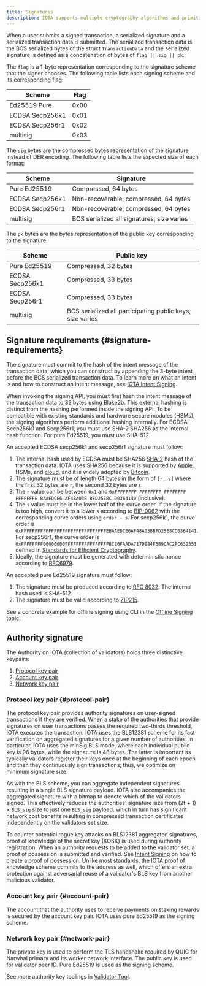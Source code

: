 ```yaml
---
title: Signatures
description: IOTA supports multiple cryptography algorithms and primitives and can switch between them rapidly.
---
```


When a user submits a signed transaction, a serialized signature and a serialized transaction data is submitted. The serialized transaction data is the BCS serialized bytes of the struct `TransactionData` and the serialized signature is defined as a concatenation of bytes of `flag || sig || pk`.

The `flag` is a 1-byte representation corresponding to the signature scheme that the signer chooses. The following table lists each signing scheme and its corresponding flag:

| Scheme          | Flag |
| --------------- | ---- |
| Ed25519 Pure    | 0x00 |
| ECDSA Secp256k1 | 0x01 |
| ECDSA Secp256r1 | 0x02 |
| multisig        | 0x03 |

The `sig` bytes are the compressed bytes representation of the signature instead of DER encoding. The following table lists the expected size of each format:

| Scheme          | Signature                                  |
| --------------- | ------------------------------------------ |
| Pure Ed25519    | Compressed, 64 bytes                       |
| ECDSA Secp256k1 | Non-recoverable, compressed, 64 bytes      |
| ECDSA Secp256r1 | Non-recoverable, compressed, 64 bytes      |
| multisig        | BCS serialized all signatures, size varies |

The `pk` bytes are the bytes representation of the public key corresponding to the signature.

| Scheme          | Public key                                                |
| --------------- | --------------------------------------------------------- |
| Pure Ed25519    | Compressed, 32 bytes                                      |
| ECDSA Secp256k1 | Compressed, 33 bytes                                      |
| ECDSA Secp256r1 | Compressed, 33 bytes                                      |
| multisig        | BCS serialized all participating public keys, size varies |

## Signature requirements {#signature-requirements}

The signature must commit to the hash of the intent message of the transaction data, which you can construct by appending the 3-byte intent before the BCS serialized transaction data. To learn more on what an intent is and how to construct an intent message, see [IOTA Intent Signing](intent-signing.mdx).

When invoking the signing API, you must first hash the intent message of the transaction data to 32 bytes using Blake2b. This external hashing is distinct from the hashing performed inside the signing API. To be compatible with existing standards and hardware secure modules (HSMs), the signing algorithms perform additional hashing internally. For ECDSA Secp256k1 and Secp256r1, you must use SHA-2 SHA256 as the internal hash function. For pure Ed25519, you must use SHA-512.

An accepted ECDSA secp256k1 and secp256r1 signature must follow:

1. The internal hash used by ECDSA must be SHA256 [SHA-2](https://en.wikipedia.org/wiki/SHA-2) hash of the transaction data. IOTA uses SHA256 because it is supported by [Apple](https://developer.apple.com/forums/thread/89619), HSMs, and [cloud](https://developer.apple.com/forums/thread/89619), and it is widely adopted by [Bitcoin](https://en.bitcoin.it/wiki/Elliptic_Curve_Digital_Signature_Algorithm).
1. The signature must be of length 64 bytes in the form of `[r, s]` where the first 32 bytes are `r`, the second 32 bytes are `s`.
1. The `r` value can be between `0x1` and `0xFFFFFFFF FFFFFFFF FFFFFFFF FFFFFFFE BAAEDCE6 AF48A03B BFD25E8C D0364140` (inclusive).
1. The `s` value must be in the lower half of the curve order. If the signature is too high, convert it to a lower `s` according to [BIP-0062](https://github.com/bitcoin/bips/blob/master/bip-0062.mediawiki#low-s-values-in-signatures) with the corresponding curve orders using `order - s`. For secp256k1, the curve order is `0xFFFFFFFFFFFFFFFFFFFFFFFFFFFFFFFEBAAEDCE6AF48A03BBFD25E8CD0364141`. For secp256r1, the curve order is `0xFFFFFFFF00000000FFFFFFFFFFFFFFFFBCE6FAADA7179E84F3B9CAC2FC632551` defined in [Standards for Efficient Cryptography](https://secg.org/SEC2-Ver-1.0.pdf).
1. Ideally, the signature must be generated with deterministic nonce according to [RFC6979](https://www.rfc-editor.org/rfc/rfc6979).

An accepted pure Ed25519 signature must follow:

1. The signature must be produced according to [RFC 8032](https://www.rfc-editor.org/rfc/rfc8032.html#section-5.1.6). The internal hash used is SHA-512.
1. The signature must be valid according to [ZIP215](https://github.com/zcash/zips/blob/main/zip-0215.rst).

See a concrete example for offline signing using CLI in the [Offline Signing](../transaction-auth/offline-signing.mdx) topic.

## Authority signature

The Authority on IOTA (collection of validators) holds three distinctive keypairs:

1.  [Protocol key pair](#protocol-pair)
1.  [Account key pair](#account-pair)
1.  [Network key pair](#network-pair)

### Protocol key pair {#protocol-pair}

The protocol key pair provides authority signatures on user-signed transactions if they are verified. When a stake of the authorities that provide signatures on user transactions passes the required two-thirds threshold, IOTA executes the transaction. IOTA uses the BLS12381 scheme for its fast verification on aggregated signatures for a given number of authorities. In particular, IOTA uses the minSig BLS mode, where each individual public key is 96 bytes, while the signature is 48 bytes. The latter is important as typically validators register their keys once at the beginning of each epoch and then they continuously sign transactions; thus, we optimize on minimum signature size.

As with the BLS scheme, you can aggregate independent signatures resulting in a single BLS signature payload. IOTA also accompanies the aggregated signature with a bitmap to denote which of the validators signed. This effectively reduces the authorities' signature size from (2f + 1) × `BLS_sig` size to just one `BLS_sig` payload, which in turn has significant network cost benefits resulting in compressed transaction certificates independently on the validators set size.

To counter potential rogue key attacks on BLS12381 aggregated signatures, proof of knowledge of the secret key (KOSK) is used during authority registration. When an authority requests to be added to the validator set, a proof of possession is submitted and verified. See [Intent Signing](../transaction-auth/intent-signing.mdx) on how to create a proof of possession. Unlike most standards, the IOTA proof of knowledge scheme commits to the address as well, which offers an extra protection against adversarial reuse of a validator's BLS key from another malicious validator.

### Account key pair {#account-pair}

The account that the authority uses to receive payments on staking rewards is secured by the account key pair. IOTA uses pure Ed25519 as the signing scheme.

### Network key pair {#network-pair}

The private key is used to perform the TLS handshake required by QUIC for Narwhal primary and its worker network interface. The public key is used for validator peer ID. Pure Ed25519 is used as the signing scheme.

See more authority key toolings in [Validator Tool](https://github.com/iotaledger/iota/blob/f8b5ad9aaecc3c4b30a060ec5e00bdad9ba75a93/nre/validator_tool.md).
